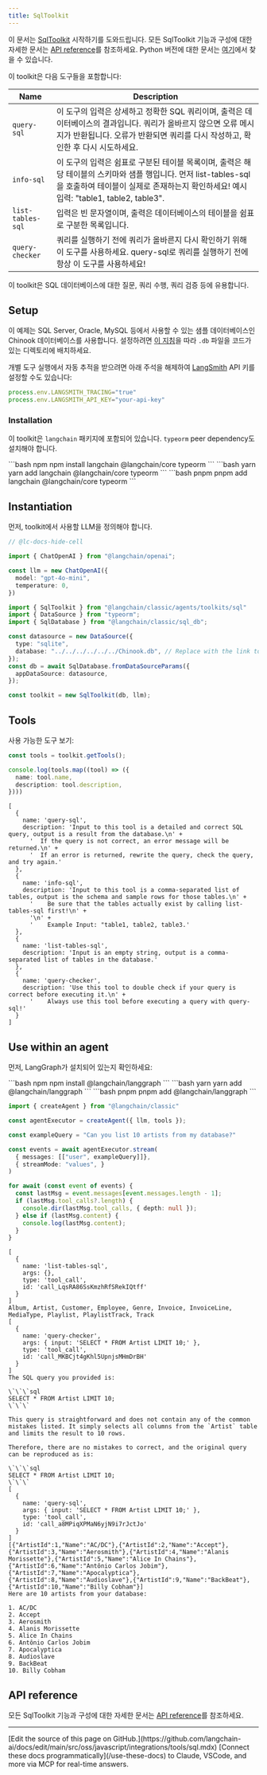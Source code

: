 ```yaml
---
title: SqlToolkit
---
```


이 문서는 [SqlToolkit](/oss/javascript/langchain/tools#toolkits) 시작하기를 도와드립니다. 모든 SqlToolkit 기능과 구성에 대한 자세한 문서는 [API reference](https://api.js.langchain.com/classes/langchain.agents_toolkits_sql.SqlToolkit.html)를 참조하세요. Python 버전에 대한 문서는 [여기](https://python.langchain.com/docs/integrations/toolkits/sql_database/)에서 찾을 수 있습니다.

이 toolkit은 다음 도구들을 포함합니다:

| Name              | Description                                                                                                                                                                                                                               |
|-------------------|-------------------------------------------------------------------------------------------------------------------------------------------------------------------------------------------------------------------------------------------|
| `query-sql`       | 이 도구의 입력은 상세하고 정확한 SQL 쿼리이며, 출력은 데이터베이스의 결과입니다. 쿼리가 올바르지 않으면 오류 메시지가 반환됩니다. 오류가 반환되면 쿼리를 다시 작성하고, 확인한 후 다시 시도하세요. |
| `info-sql`        | 이 도구의 입력은 쉼표로 구분된 테이블 목록이며, 출력은 해당 테이블의 스키마와 샘플 행입니다. 먼저 list-tables-sql을 호출하여 테이블이 실제로 존재하는지 확인하세요! 예시 입력: "table1, table2, table3".          |
| `list-tables-sql` | 입력은 빈 문자열이며, 출력은 데이터베이스의 테이블을 쉼표로 구분한 목록입니다.                                                                                                                                                     |
| `query-checker`   | 쿼리를 실행하기 전에 쿼리가 올바른지 다시 확인하기 위해 이 도구를 사용하세요. query-sql로 쿼리를 실행하기 전에 항상 이 도구를 사용하세요!                                                                                                 |

이 toolkit은 SQL 데이터베이스에 대한 질문, 쿼리 수행, 쿼리 검증 등에 유용합니다.

## Setup

이 예제는 SQL Server, Oracle, MySQL 등에서 사용할 수 있는 샘플 데이터베이스인 Chinook 데이터베이스를 사용합니다. 설정하려면 [이 지침](https://database.guide/2-sample-databases-sqlite/)을 따라 `.db` 파일을 코드가 있는 디렉토리에 배치하세요.

개별 도구 실행에서 자동 추적을 받으려면 아래 주석을 해제하여 [LangSmith](https://docs.smith.langchain.com/) API 키를 설정할 수도 있습니다:

```typescript
process.env.LANGSMITH_TRACING="true"
process.env.LANGSMITH_API_KEY="your-api-key"
```

### Installation

이 toolkit은 `langchain` 패키지에 포함되어 있습니다. `typeorm` peer dependency도 설치해야 합니다.

<CodeGroup>
```bash npm
npm install langchain @langchain/core typeorm
```
```bash yarn
yarn add langchain @langchain/core typeorm
```
```bash pnpm
pnpm add langchain @langchain/core typeorm
```
</CodeGroup>

## Instantiation

먼저, toolkit에서 사용할 LLM을 정의해야 합니다.

```typescript
// @lc-docs-hide-cell

import { ChatOpenAI } from "@langchain/openai";

const llm = new ChatOpenAI({
  model: "gpt-4o-mini",
  temperature: 0,
})
```

```typescript
import { SqlToolkit } from "@langchain/classic/agents/toolkits/sql"
import { DataSource } from "typeorm";
import { SqlDatabase } from "@langchain/classic/sql_db";

const datasource = new DataSource({
  type: "sqlite",
  database: "../../../../../../Chinook.db", // Replace with the link to your database
});
const db = await SqlDatabase.fromDataSourceParams({
  appDataSource: datasource,
});

const toolkit = new SqlToolkit(db, llm);
```

## Tools

사용 가능한 도구 보기:

```typescript
const tools = toolkit.getTools();

console.log(tools.map((tool) => ({
  name: tool.name,
  description: tool.description,
})))
```

```output
[
  {
    name: 'query-sql',
    description: 'Input to this tool is a detailed and correct SQL query, output is a result from the database.\n' +
      '  If the query is not correct, an error message will be returned.\n' +
      '  If an error is returned, rewrite the query, check the query, and try again.'
  },
  {
    name: 'info-sql',
    description: 'Input to this tool is a comma-separated list of tables, output is the schema and sample rows for those tables.\n' +
      '    Be sure that the tables actually exist by calling list-tables-sql first!\n' +
      '\n' +
      '    Example Input: "table1, table2, table3.'
  },
  {
    name: 'list-tables-sql',
    description: 'Input is an empty string, output is a comma-separated list of tables in the database.'
  },
  {
    name: 'query-checker',
    description: 'Use this tool to double check if your query is correct before executing it.\n' +
      '    Always use this tool before executing a query with query-sql!'
  }
]
```

## Use within an agent

먼저, LangGraph가 설치되어 있는지 확인하세요:


<CodeGroup>
```bash npm
npm install @langchain/langgraph
```
```bash yarn
yarn add @langchain/langgraph
```
```bash pnpm
pnpm add @langchain/langgraph
```
</CodeGroup>


```typescript
import { createAgent } from "@langchain/classic"

const agentExecutor = createAgent({ llm, tools });
```

```typescript
const exampleQuery = "Can you list 10 artists from my database?"

const events = await agentExecutor.stream(
  { messages: [["user", exampleQuery]]},
  { streamMode: "values", }
)

for await (const event of events) {
  const lastMsg = event.messages[event.messages.length - 1];
  if (lastMsg.tool_calls?.length) {
    console.dir(lastMsg.tool_calls, { depth: null });
  } else if (lastMsg.content) {
    console.log(lastMsg.content);
  }
}
```

```output
[
  {
    name: 'list-tables-sql',
    args: {},
    type: 'tool_call',
    id: 'call_LqsRA86SsKmzhRfSRekIQtff'
  }
]
Album, Artist, Customer, Employee, Genre, Invoice, InvoiceLine, MediaType, Playlist, PlaylistTrack, Track
[
  {
    name: 'query-checker',
    args: { input: 'SELECT * FROM Artist LIMIT 10;' },
    type: 'tool_call',
    id: 'call_MKBCjt4gKhl5UpnjsMHmDrBH'
  }
]
The SQL query you provided is:

\`\`\`sql
SELECT * FROM Artist LIMIT 10;
\`\`\`

This query is straightforward and does not contain any of the common mistakes listed. It simply selects all columns from the `Artist` table and limits the result to 10 rows.

Therefore, there are no mistakes to correct, and the original query can be reproduced as is:

\`\`\`sql
SELECT * FROM Artist LIMIT 10;
\`\`\`
[
  {
    name: 'query-sql',
    args: { input: 'SELECT * FROM Artist LIMIT 10;' },
    type: 'tool_call',
    id: 'call_a8MPiqXPMaN6yjN9i7rJctJo'
  }
]
[{"ArtistId":1,"Name":"AC/DC"},{"ArtistId":2,"Name":"Accept"},{"ArtistId":3,"Name":"Aerosmith"},{"ArtistId":4,"Name":"Alanis Morissette"},{"ArtistId":5,"Name":"Alice In Chains"},{"ArtistId":6,"Name":"Antônio Carlos Jobim"},{"ArtistId":7,"Name":"Apocalyptica"},{"ArtistId":8,"Name":"Audioslave"},{"ArtistId":9,"Name":"BackBeat"},{"ArtistId":10,"Name":"Billy Cobham"}]
Here are 10 artists from your database:

1. AC/DC
2. Accept
3. Aerosmith
4. Alanis Morissette
5. Alice In Chains
6. Antônio Carlos Jobim
7. Apocalyptica
8. Audioslave
9. BackBeat
10. Billy Cobham
```

## API reference

모든 SqlToolkit 기능과 구성에 대한 자세한 문서는 [API reference](https://api.js.langchain.com/classes/langchain.agents_toolkits_sql.SqlToolkit.html)를 참조하세요.

---

<Callout icon="pen-to-square" iconType="regular">
    [Edit the source of this page on GitHub.](https://github.com/langchain-ai/docs/edit/main/src/oss/javascript/integrations/tools/sql.mdx)
</Callout>
<Tip icon="terminal" iconType="regular">
    [Connect these docs programmatically](/use-these-docs) to Claude, VSCode, and more via MCP for    real-time answers.
</Tip>
